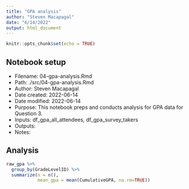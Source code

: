 ```yaml
---
title: "GPA analysis"
author: "Steven Macapagal"
date: "6/14/2022"
output: html_document
---
```


```r
knitr::opts_chunk$set(echo = TRUE)
```

## Notebook setup

* Filename: 04-gpa-analysis.Rmd
* Path: ./src/04-gpa-analysis.Rmd
* Author: Steven Macapagal
* Date created: 2022-06-14
* Date modified: 2022-06-14
* Purpose: This notebook preps and conducts analysis for GPA data for Question 3.
* Inputs: df_gpa_all_attendees, df_gpa_survey_takers
* Outputs: 
* Notes:

## Analysis

```r
raw_gpa %>%
  group_by(GradeLevelID) %>%
  summarize(n = n(),
            mean_gpa = mean(CumulativeGPA, na.rm=TRUE))
```

